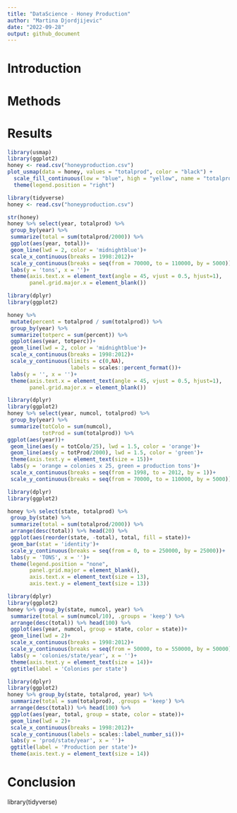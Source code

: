 ```yaml
---
title: "DataScience - Honey Production"
author: "Martina Djordjijevic"
date: "2022-09-28"
output: github_document
---
```


# Introduction





# Methods






# Results

```r
library(usmap)
library(ggplot2)
honey <- read.csv("honeyproduction.csv")
plot_usmap(data = honey, values = "totalprod", color = "black") + 
  scale_fill_continuous(low = "blue", high = "yellow", name = "totalprod", label = scales::comma) + 
  theme(legend.position = "right")


```

```r

library(tidyverse)
honey <- read.csv("honeyproduction.csv")

str(honey)
honey %>% select(year, totalprod) %>%
 group_by(year) %>%
 summarize(total = sum(totalprod/2000)) %>%
 ggplot(aes(year, total))+
 geom_line(lwd = 2, color = 'midnightblue')+
 scale_x_continuous(breaks = 1998:2012)+
 scale_y_continuous(breaks = seq(from = 70000, to = 110000, by = 5000))+
 labs(y = 'tons', x = '')+
 theme(axis.text.x = element_text(angle = 45, vjust = 0.5, hjust=1),
       panel.grid.major.x = element_blank())

```
```r
library(dplyr)
library(ggplot2)

honey %>%
 mutate(percent = totalprod / sum(totalprod)) %>%
 group_by(year) %>%
 summarize(totperc = sum(percent)) %>%
 ggplot(aes(year, totperc))+
 geom_line(lwd = 2, color = 'midnightblue')+
 scale_x_continuous(breaks = 1998:2012)+
 scale_y_continuous(limits = c(0,NA),
                    labels = scales::percent_format())+
 labs(y = '', x = '')+
 theme(axis.text.x = element_text(angle = 45, vjust = 0.5, hjust=1),
       panel.grid.major.x = element_blank())
```
```r

library(dplyr)
library(ggplot2)
honey %>% select(year, numcol, totalprod) %>%
 group_by(year) %>%
 summarize(totColo = sum(numcol),
           totProd = sum(totalprod)) %>%
ggplot(aes(year))+
 geom_line(aes(y = totColo/25), lwd = 1.5, color = 'orange')+
 geom_line(aes(y = totProd/2000), lwd = 1.5, color = 'green')+
 theme(axis.text.y = element_text(size = 15))+
 labs(y = 'orange = colonies x 25, green = production tons')+
 scale_x_continuous(breaks = seq(from = 1998, to = 2012, by = 1))+
 scale_y_continuous(breaks = seq(from = 70000, to = 110000, by = 5000))
```

```r

library(dplyr)
library(ggplot2)

honey %>% select(state, totalprod) %>%
 group_by(state) %>%
 summarize(total = sum(totalprod/2000)) %>%
 arrange(desc(total)) %>% head(20) %>%
 ggplot(aes(reorder(state, -total), total, fill = state))+
 geom_bar(stat = 'identity')+
 scale_y_continuous(breaks = seq(from = 0, to = 250000, by = 25000))+
 labs(y = 'TONS', x = '')+
 theme(legend.position = "none",
       panel.grid.major = element_blank(),
       axis.text.x = element_text(size = 13),
       axis.text.y = element_text(size = 13))
```

```r

library(dplyr)
library(ggplot2)
honey %>% group_by(state, numcol, year) %>%
 summarize(total = sum(numcol/10), .groups = 'keep') %>%
 arrange(desc(total)) %>% head(100) %>%
 ggplot(aes(year, numcol, group = state, color = state))+
 geom_line(lwd = 2)+
 scale_x_continuous(breaks = 1998:2012)+
 scale_y_continuous(breaks = seq(from = 50000, to = 550000, by = 50000))+
 labs(y = 'colonies/state/year', x = '')+
 theme(axis.text.y = element_text(size = 14))+
 ggtitle(label = 'Colonies per state')
```

```r

library(dplyr)
library(ggplot2)
honey %>% group_by(state, totalprod, year) %>%
 summarize(total = sum(totalprod), .groups = 'keep') %>%
 arrange(desc(total)) %>% head(100) %>%
 ggplot(aes(year, total, group = state, color = state))+
 geom_line(lwd = 2)+
 scale_x_continuous(breaks = 1998:2012)+
 scale_y_continuous(labels = scales::label_number_si())+
 labs(y = 'prod/state/year', x = '')+
 ggtitle(label = 'Production per state')+
 theme(axis.text.y = element_text(size = 14))
```





# Conclusion


library(tidyverse)